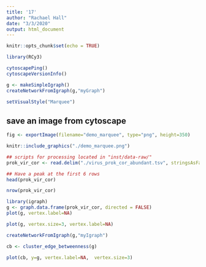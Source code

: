 ```yaml
---
title: '17'
author: "Rachael Hall"
date: "3/3/2020"
output: html_document
---
```


```r
knitr::opts_chunk$set(echo = TRUE)
```
```r
library(RCy3)
```

```r
cytoscapePing()
cytoscapeVersionInfo()
```

```r
g <- makeSimpleIgraph()
createNetworkFromIgraph(g,"myGraph")
```

```r
setVisualStyle("Marquee")
```
## save an image from cytoscape 
```r
fig <- exportImage(filename="demo_marquee", type="png", height=350)

knitr::include_graphics("./demo_marquee.png")
```

```r
## scripts for processing located in "inst/data-raw/"
prok_vir_cor <- read.delim("./virus_prok_cor_abundant.tsv", stringsAsFactors = FALSE)

## Have a peak at the first 6 rows
head(prok_vir_cor)
```

```r
nrow(prok_vir_cor)
```

```r
library(igraph)
g <- graph.data.frame(prok_vir_cor, directed = FALSE)
plot(g, vertex.label=NA)
```
```r
plot(g, vertex.size=3, vertex.label=NA)
```
```r
createNetworkFromIgraph(g,"myIgraph")
```

```r
cb <- cluster_edge_betweenness(g)
```

```r
plot(cb, y=g, vertex.label=NA,  vertex.size=3)
```

